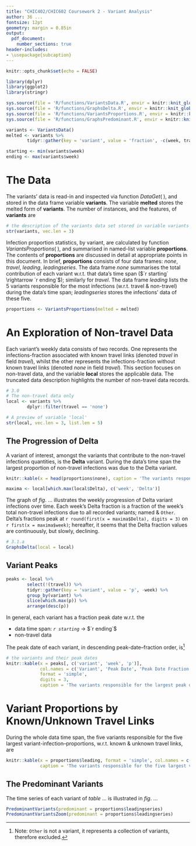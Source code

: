 ```yaml
---
title: "CHIC402/CHIC602 Coursework 2 - Variant Analysis"
author: 36 ...
fontsize: 12pt
geometry: margin = 0.85in
output: 
  pdf_document:
    number_sections: true
header-includes:
- \usepackage{subcaption}
---
```



<!--- Global Settings --->
```r
knitr::opts_chunk$set(echo = FALSE)
```

<!--- Libraries --->
```r
library(dplyr)
library(ggplot2)
library(stringr)
```

<!--- External Functions
VariantsData: Reads-in and inspects the data of variant_travel.csv
GraphsDelta: For Section 3.1a
VariantsProportions:
--->
```r
sys.source(file = 'R/functions/VariantsData.R', envir = knitr::knit_global())
sys.source(file = 'R/functions/GraphsDelta.R', envir = knitr::knit_global())
sys.source(file = 'R/functions/VariantsProportions.R', envir = knitr::knit_global())
sys.source(file = 'R/functions/GraphsPredominant.R', envir = knitr::knit_global())
```

<!--- The data --->
```r
variants <- VariantsData()
melted <- variants %>%
        tidyr::gather(key = 'variant', value = 'fraction', -c(week, travel))

starting <- min(variants$week)
ending <- max(variants$week)
```


\textcolor[rgb]{0.3, 0.3, 0.3}{This project focuses on the analysis of the United Kingdom's genetically-typed SARS-CoV-2 infections data.  The data set summarises the weekly infections fractions of $17$ SARS-CoV-2 variants, starting $`r starting`$, and ending $`r ending`$; additionally, there's the field `Other`, each value of this field represents a pooled fraction w.r.t. (with respect to) an unknown number of unnamed variants.}

\vspace{35pt}

# The Data

The variants' data is read-in and inspected via function $DataGet(\;)$, and stored in the data frame variable **variants**.  The variable **melted** stores the melted form of **variants**.  The number of instances, and the features, of **variants**  are

\vspace{10pt}

\footnotesize

```r
# the description of the variants data set stored in variable variants
str(variants, vec.len = 3)
```

\normalsize

\vspace{10pt}

Infection proportion statistics, by variant, are calculated by function $VariantsProportions(\;)$, and summarised in named-list variable **proportions**. The contents of **proportions** are discussed in detail at appropriate points in this document.  In brief, **proportions** consists of four data frames: *none*, *travel*, *leading*, *leadingseries*.  The data frame *none* summarises the total contribution of each variant w.r.t. that data's time span ($`r starting` \rightarrow `r ending`$); similarly for *travel*.  The data frame *leading* lists the 5 variants responsible for the most infections (w.r.t. travel & non-travel) during the data's time span; *leadingseries* stores the infections' data of these five.

```r
proportions <- VariantsProportions(melted = melted)
```

\vspace{35pt}

# An Exploration of Non-travel Data

Each variant's weekly data consists of two records.  One represents the infections-fraction associated with known travel links (denoted *travel* in field $travel$), whilst the other represents the infections-fraction without known travel links (denoted *none* in field $travel$).  This section focuses on non-travel data, and the variable **local** stores the applicable data.  The truncated data description highlights the number of non-travel data records.

```r
# 3.0
# The non-travel data only
local <- variants %>%
        dplyr::filter(travel == 'none')
```

\vspace{10pt}

\footnotesize

```r
# A preview of variable 'local'
str(local, vec.len = 3, list.len = 5)
```

\normalsize

\vspace{20pt}

## The Progression of Delta

A variant of interest, amongst the variants that contribute to the non-travel infections quantities, is the **Delta** variant.  During the data's time span the largest proportion of non-travel infections was due to the Delta variant.

\vspace{10pt}

\footnotesize

```r
knitr::kable(x = head(proportions$none), caption = 'The variants responsible for the 5 largest non-travel infections proportion')
```

\normalsize

\vspace{10pt}

```r
maxima <- local[which.max(local$Delta), c('week', 'Delta')]
```

The graph of $fig. \: \ldots$ illustrates the weekly progression of Delta variant infections over time.  Each week's Delta fraction
is a fraction of the week's total non-travel infections due to all recorded variants; named & `Other`.  Delta's
fractions peak at `r round(first(x = maxima$Delta), digits = 3)` on `r first(x = maxima$week)`; hereafter, it seems that the Delta fraction values are continuously, but slowly, declining.

<!--- Weekly Delta fractions over time --->
```r
# 3.1.a
GraphsDelta(local = local)
```

\vspace{20pt}

## Variant Peaks

```r
peaks <- local %>%
        select(!(travel)) %>%
        tidyr::gather(key = 'variant', value = 'p', -week) %>%
        group_by(variant) %>%
        slice(which.max(p)) %>%
        arrange(desc(p))
```

In general, each variant has a fraction peak date w.r.t. the

* data time span: *`r starting`* $\rightarrow$ $`r ending`$
* non-travel data

The peak date of each variant, in descending peak-date--fraction order, is^[Note: `Other` is not a variant, it represents a collection of variants, therefore excluded.]

\footnotesize

```r
# the variants and their peak dates
knitr::kable(x = peaks[, c('variant', 'week', 'p')],
             col.names = c('Variant', 'Peak Date', 'Peak Date Fraction'),
             format = 'simple',
             digits = 3,
             caption = 'The variants responsible for the largest peak date fractions; w.r.t. data time span & non-travel data')
```

\normalsize

\vspace{35pt}

# Variant Proportions by Known/Unknown Travel Links

During the whole data time span, the five variants responsible for the five largest variant-infection--proportions, w.r.t. known & unknown travel links, are

\footnotesize

```r
knitr::kable(x = proportions$leading, format = 'simple', col.names = c('Variant', 'Proportion'),
             caption = 'The variants responsible for the five largest variant-infection--proportions w.r.t. entire data time span')
```

\normalsize

\vspace{20pt}

## The Predominant Variants

The time series of each variant of $table \: \ldots$ is illustrated in $fig. \: \ldots$

```r
PredominantVariants(predominant = proportions$leadingseries)
PredominantVariantsZoom(predominant = proportions$leadingseries)
```

